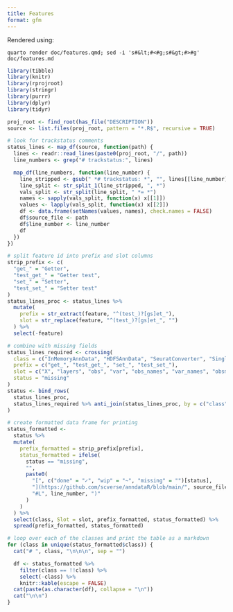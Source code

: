 ```yaml
---
title: Features
format: gfm
---
```


:::{.content-hidden}
Rendered using:
```
quarto render doc/features.qmd; sed -i 's#&lt;#<#g;s#&gt;#>#g' doc/features.md
```
:::

```r
library(tibble)
library(knitr)
library(rprojroot)
library(stringr)
library(purrr)
library(dplyr)
library(tidyr)

proj_root <- find_root(has_file("DESCRIPTION"))
source <- list.files(proj_root, pattern = "*.R$", recursive = TRUE)

# look for trackstatus comments
status_lines <- map_df(source, function(path) {
  lines <- readr::read_lines(paste0(proj_root, "/", path))
  line_numbers <- grep("# trackstatus:", lines)

  map_df(line_numbers, function(line_number) {
    line_stripped <- gsub(" *# trackstatus: *", "", lines[[line_number]])
    line_split <- str_split_1(line_stripped, ", *")
    vals_split <- str_split(line_split, " *= *")
    names <- sapply(vals_split, function(x) x[[1]])
    values <- lapply(vals_split, function(x) x[[2]])
    df <- data.frame(setNames(values, names), check.names = FALSE)
    df$source_file <- path
    df$line_number <- line_number
    df
  })
})

# split feature id into prefix and slot columns
strip_prefix <- c(
  "get_" = "Getter",
  "test_get_" = "Getter test",
  "set_" = "Setter",
  "test_set_" = "Setter test"
)
status_lines_proc <- status_lines %>%
  mutate(
    prefix = str_extract(feature, "^(test_)?[gs]et_"),
    slot = str_replace(feature, "^(test_)?[gs]et_", "")
  ) %>%
  select(-feature)

# combine with missing fields
status_lines_required <- crossing(
  class = c("InMemoryAnnData", "HDF5AnnData", "SeuratConverter", "SingleCellExperimentConverter"),
  prefix = c("get_", "test_get_", "set_", "test_set_"),
  slot = c("X", "layers", "obs", "var", "obs_names", "var_names", "obsm", "varm", "obsp", "varp", "uns"),
  status = "missing"
)
status <- bind_rows(
  status_lines_proc,
  status_lines_required %>% anti_join(status_lines_proc, by = c("class", "prefix", "slot"))
)

# create formatted data frame for printing
status_formatted <- 
  status %>%
  mutate(
    prefix_formatted = strip_prefix[prefix],
    status_formatted = ifelse(
      status == "missing",
      "",
      paste0(
        "[", c("done" = "✓", "wip" = "~", "missing" = "")[status], 
        "](https://github.com/scverse/anndataR/blob/main/", source_file, 
        "#L", line_number, ")"
      )
    )
  ) %>%
  select(class, Slot = slot, prefix_formatted, status_formatted) %>%
  spread(prefix_formatted, status_formatted)
```

```r
# loop over each of the classes and print the table as a markdown
for (class in unique(status_formatted$class)) {
  cat("# ", class, "\n\n\n", sep = "")

  df <- status_formatted %>%
    filter(class == !!class) %>%
    select(-class) %>%
    knitr::kable(escape = FALSE)
  cat(paste(as.character(df), collapse = "\n"))
  cat("\n\n")
}
```

